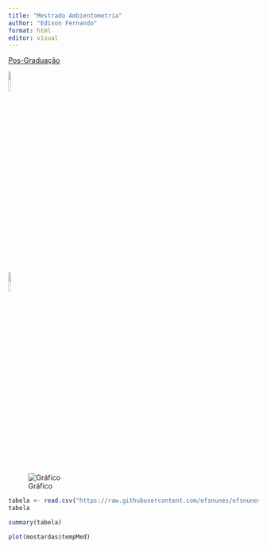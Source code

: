 ```yaml
---
title: "Mestrado Ambientometria"
author: "Edison Fernando"
format: html
editor: visual
---
```


[Pos-Graduação](https://ppgambientometria.furg.br/)

[![](https://i.pinimg.com/564x/3c/f7/94/3cf794fe42cd0b2c6d781e0e0dd6b4bb.jpg){.absolute width="10%"}](pagina3.html)

[![](https://i.pinimg.com/736x/69/f3/a1/69f3a1814bae7a531d75722d21498a77.jpg){.absolute width="10%"}](index.html)

![Gráfico](https://github.com/efsnunes/MinhaPagina/blob/main/ima_estac.png?raw=true)

```r
tabela <- read.csv("https://raw.githubusercontent.com/efsnunes/efsnunes.github.io/main/mostardas.csv")
tabela
```

```r
summary(tabela)
```
```r
plot(mostardas$tempMed)
```

